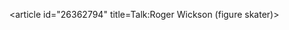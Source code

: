 <article id="26362794" title=Talk:Roger Wickson (figure skater)>
	<talkpage id="26362794" title="Talk:Roger Wickson (figure skater)">
{{WikiProject Biography
|living=yes
|class=Stub
|auto=yes
|sports-work-group=yes
|listas=Wickson, Roger
}}
{{WikiProject Figure Skating}}
	</talkpage>
</article>